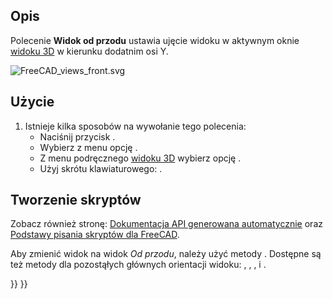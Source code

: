 <languages/>

{{Docnav/pl
|[[Std_ViewHome/pl|Widok domyślny]]
|[[Std_ViewTop/pl|Widok od góry]]
|[[Std_View_Menu/pl|Menu Widok]]
|IconL=Std_ViewHome.svg
|IconR=Std_ViewTop.svg
|IconC=Freecad.svg
}}

{{GuiCommand/pl
|Name=Std ViewFront
|Name/pl=Std: Widok od przodu
|MenuLocation=Widok → Widoki standardowe → Od przodu
|Workbenches=wszystkie
|Shortcut={{KEY|1}}
|SeeAlso=[[Std_ViewTop/pl|Widok od góry]], [[Std_ViewRight/pl|Widok od prawej]]
}}

<span id="Description"></span>
==Opis==

Polecenie '''Widok od przodu''' ustawia ujęcie widoku w aktywnym  oknie [[3D_view/pl|widoku 3D]] w kierunku dodatnim osi Y.

[[Image:FreeCAD_views_front.svg]]
{{Caption|Strzałka 1 wskazuje kierunek widoku z przodu.}}

<span id="Usage"></span>
==Użycie==

# Istnieje kilka sposobów na wywołanie tego polecenia:
#* Naciśnij przycisk {{Button|[[Image:Std_ViewFront.svg|16px]] [[Std_ViewFront/pl|Od przodu]]}}.
#* Wybierz z menu opcję {{MenuCommand|Widok → Widoki standardowe → [[Image:Std_ViewFront.svg|16px]] Od przodu}}.
#* Z menu podręcznego [[3D_view/pl|widoku 3D]] wybierz opcję {{MenuCommand|Widoki standardowe → [[Image:Std_ViewFront.svg|16px]] Od przodu}}.
#* Użyj skrótu klawiaturowego: {{KEY|1}}.

<span id="Scripting"></span>
==Tworzenie skryptów==

Zobacz również stronę: [https://freecad.github.io/SourceDoc/ Dokumentacja API generowana automatycznie] oraz [[FreeCAD_Scripting_Basics/pl|Podstawy pisania skryptów dla FreeCAD]].

Aby zmienić widok na widok ''Od przodu'', należy użyć metody {{incode|viewFront}}. Dostępne są też metody dla pozostąłych głównych orientacji widoku: {{incode|viewTop}}, {{incode|viewRight}}, {{incode|viewRear}}, {{incode|viewBottom}} i {{incode|viewRight}}.

{{Code|code=
import FreeCADGui

view = FreeCADGui.ActiveDocument.ActiveView
view.viewFront()
}}


{{Docnav/pl
|[[Std_ViewHome/pl|Widok domyślny]]
|[[Std_ViewTop/pl|Widok od góry]]
|[[Std_View_Menu/pl|Menu Widok]]
|IconL=Std_ViewHome.svg
|IconR=Std_ViewTop.svg
|IconC=Freecad.svg
}}

{{Std_Base_navi{{#translation:}}}}
{{Userdocnavi{{#translation:}}}}